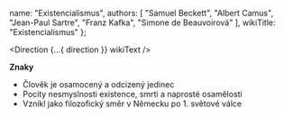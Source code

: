 
  name: "Existencialismus",
  authors: [
    "Samuel Beckett",
    "Albert Camus",
    "Jean-Paul Sartre",
    "Franz Kafka",
    "Simone de Beauvoirová"
  ],
  wikiTitle: "Existencialismus"
};

<Direction {...{ direction }} wikiText />

**Znaky**
- Člověk je osamocený a odcizený jedinec
- Pocity nesmyslnosti existence, smrti a naprosté osamělosti
- Vznikl jako filozofický směr v Německu po 1. světové válce